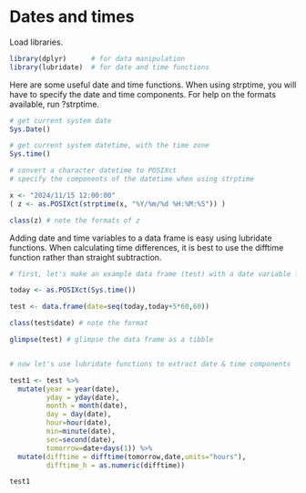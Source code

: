 # Dates and times

Load libraries.

```r
library(dplyr)      # for data manipulation
library(lubridate)  # for date and time functions
```

Here are some useful date and time functions. When using strptime, you will have to specify the date and time components. For help on the formats available, run ?strptime.

```r

# get current system date
Sys.Date() 

# get current system datetime, with the time zone
Sys.time()

# convert a character datetime to POSIXct
# specify the components of the datetime when using strptime

x <- "2024/11/15 12:00:00"
( z <- as.POSIXct(strptime(x, "%Y/%m/%d %H:%M:%S")) ) 

class(z) # note the formats of z

```

Adding date and time variables to a data frame is easy using lubridate functions. When calculating time differences, it is best to use the difftime function rather than straight subtraction.

```r
# first, let's make an example data frame (test) with a date variable formats

today <- as.POSIXct(Sys.time())

test <- data.frame(date=seq(today,today+5*60,60)) 

class(test$date) # note the format

glimpse(test) # glimpse the data frame as a tibble


# now let's use lubridate functions to extract date & time components

test1 <- test %>%
  mutate(year = year(date),
         yday = yday(date),
         month = month(date),
         day = day(date),
         hour=hour(date),
         min=minute(date),
         sec=second(date),
         tomorrow=date+days(1)) %>%
  mutate(difftime = difftime(tomorrow,date,units="hours"),
         difftime_h = as.numeric(difftime))

test1

```


